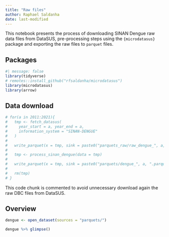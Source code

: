 ```yaml
---
title: "Raw files"
author: Raphael Saldanha
date: last-modified
---
```


This notebook presents the process of downloading SINAN Dengue raw data files from DataSUS, pre-processing steps using the `{microdatasus}` package and exporting the raw files to `parquet` files.

## Packages

```r
#| message: false
library(tidyverse)
# remotes::install_github("rfsaldanha/microdatasus")
library(microdatasus)
library(arrow)
```

## Data download

```r
# for(a in 2011:2021){
#   tmp <- fetch_datasus(
#     year_start = a, year_end = a,
#     information_system = "SINAN-DENGUE"
#   )
# 
#   write_parquet(x = tmp, sink = paste0("parquets_raw/raw_dengue_", a, ".parquet"))
#   
#   tmp <- process_sinan_dengue(data = tmp)
#   
#   write_parquet(x = tmp, sink = paste0("parquets/dengue_", a, ".parquet"))
#   
#   rm(tmp)
# }
```

::: callout-warning
This code chunk is commented to avoid unnecessary download again the raw DBC files from DataSUS.
:::

## Overview

```r
dengue <- open_dataset(sources = "parquets/")
```

```r
dengue %>% glimpse()
```
